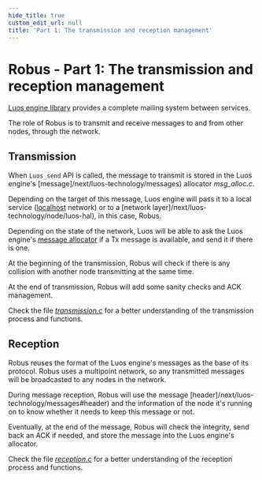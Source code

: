 ```yaml
---
hide_title: true
custom_edit_url: null
title: 'Part 1: The transmission and reception management'
---
```


# Robus - Part 1: The transmission and reception management

[Luos engine library](https://github.com/Luos-io/luos_engine) provides a complete mailing system between services.

The role of Robus is to transmit and receive messages to and from other nodes, through the network.

## Transmission

When `Luos_send` API is called, the message to transmit is stored in the Luos engine's [message]/next/luos-technology/messages) allocator _msg_alloc.c_.

Depending on the target of this message, Luos engine will pass it to a local service ([localhost](http://localhost) network) or to a [network layer]/next/luos-technology/node/luos-hal), in this case, Robus.

Depending on the state of the network, Luos will be able to ask the Luos engine's [message allocator](https://github.com/Luos-io/luos_engine/blob/main/network/robus/src/msg_alloc.c) if a Tx message is available, and send it if there is one.

At the beginning of the transmission, Robus will check if there is any collision with another node transmitting at the same time.

At the end of transmission, Robus will add some sanity checks and ACK management.

Check the file [_transmission.c_](https://github.com/Luos-io/luos_engine/blob/main/network/robus/src/transmission.c) for a better understanding of the transmission process and functions.

## Reception

Robus reuses the format of the Luos engine's messages as the base of its protocol. Robus uses a multipoint network, so any transmitted messages will be broadcasted to any nodes in the network.

During message reception, Robus will use the message [header]/next/luos-technology/messages#header) and the information of the node it's running on to know whether it needs to keep this message or not.

Eventually, at the end of the message, Robus will check the integrity, send back an ACK if needed, and store the message into the Luos engine's allocator.

Check the file [_reception.c_](https://github.com/Luos-io/luos_engine/blob/main/network/robus/src/reception.c) for a better understanding of the reception process and functions.

